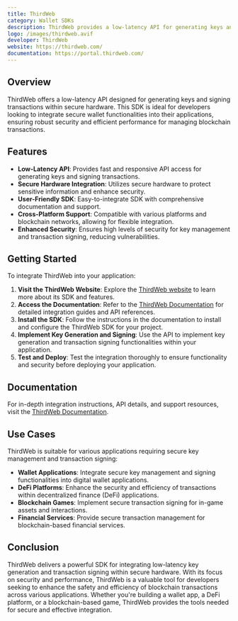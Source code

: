 ```yaml
---
title: ThirdWeb
category: Wallet SDKs
description: ThirdWeb provides a low-latency API for generating keys and signing transactions within secure hardware.
logo: /images/thirdweb.avif
developer: ThirdWeb
website: https://thirdweb.com/
documentation: https://portal.thirdweb.com/
---
```


## Overview

ThirdWeb offers a low-latency API designed for generating keys and signing transactions within secure hardware. This SDK is ideal for developers looking to integrate secure wallet functionalities into their applications, ensuring robust security and efficient performance for managing blockchain transactions.

## Features

- **Low-Latency API**: Provides fast and responsive API access for generating keys and signing transactions.
- **Secure Hardware Integration**: Utilizes secure hardware to protect sensitive information and enhance security.
- **User-Friendly SDK**: Easy-to-integrate SDK with comprehensive documentation and support.
- **Cross-Platform Support**: Compatible with various platforms and blockchain networks, allowing for flexible integration.
- **Enhanced Security**: Ensures high levels of security for key management and transaction signing, reducing vulnerabilities.

## Getting Started

To integrate ThirdWeb into your application:

1. **Visit the ThirdWeb Website**: Explore the [ThirdWeb website](https://thirdweb.com/) to learn more about its SDK and features.
2. **Access the Documentation**: Refer to the [ThirdWeb Documentation](https://portal.thirdweb.com/) for detailed integration guides and API references.
3. **Install the SDK**: Follow the instructions in the documentation to install and configure the ThirdWeb SDK for your project.
4. **Implement Key Generation and Signing**: Use the API to implement key generation and transaction signing functionalities within your application.
5. **Test and Deploy**: Test the integration thoroughly to ensure functionality and security before deploying your application.

## Documentation

For in-depth integration instructions, API details, and support resources, visit the [ThirdWeb Documentation](https://portal.thirdweb.com/).

## Use Cases

ThirdWeb is suitable for various applications requiring secure key management and transaction signing:

- **Wallet Applications**: Integrate secure key management and signing functionalities into digital wallet applications.
- **DeFi Platforms**: Enhance the security and efficiency of transactions within decentralized finance (DeFi) applications.
- **Blockchain Games**: Implement secure transaction signing for in-game assets and interactions.
- **Financial Services**: Provide secure transaction management for blockchain-based financial services.

## Conclusion

ThirdWeb delivers a powerful SDK for integrating low-latency key generation and transaction signing within secure hardware. With its focus on security and performance, ThirdWeb is a valuable tool for developers seeking to enhance the safety and efficiency of blockchain transactions across various applications. Whether you're building a wallet app, a DeFi platform, or a blockchain-based game, ThirdWeb provides the tools needed for secure and effective integration.

